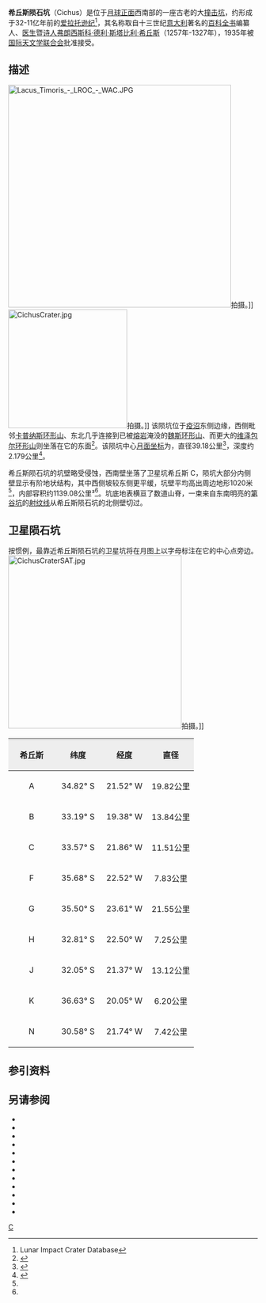 {{lunar crater data|
 name=希丘斯陨石坑|
 image=Cichus crater 4131 h3.jpg|
 caption=[[月球轨道器4号|月球轨道器4号]]拍摄的图像|
 latitude=33.29|
 N_or_S=S|
 longitude=21.18|
 E_or_W=W|
 diameter=39.18公里|
 depth=2.179公里|
 colong=21|
 eponym=[[弗朗西斯科·德利·斯塔比利·希丘斯|弗朗西斯科·德·斯·希丘斯]]}}
'''希丘斯陨石坑'''（Cichus）是位于[[月球正面|月球正面]]西南部的一座古老的大[[撞击坑|撞击坑]]，约形成于32-11亿年前的[[爱拉托逊纪|爱拉托逊纪]]<ref name=LICD>Lunar Impact Crater Database</ref>，其名称取自十三世纪[[意大利|意大利]]著名的[[百科全书|百科全书]]编纂人、[[医生|医生]]暨[[诗人|诗人]][[弗朗西斯科·德利·斯塔比利·希丘斯|弗朗西斯科·德利·斯塔比利·希丘斯]]（1257年-1327年），1935年被[[国际天文学联合会|国际天文学联合会]]批准接受。

==描述==
[[Image:Lacus_Timoris_-_LROC_-_WAC.JPG|450px]]拍摄。]]
[[Image:CichusCrater.jpg|240px]]拍摄。]]
该陨坑位于[[疫沼|疫沼]]东侧边缘，西侧毗邻[[卡普纳斯环形山|卡普纳斯环形山]]、东北几乎连接到已被[[熔岩|熔岩]]淹没的[[魏斯环形山|魏斯环形山]]、而更大的[[维泽包尔环形山|维泽包尔环形山]]则坐落在它的东面<ref>{{Cite web |url=http://planetarynames.wr.usgs.gov/images/Lunar/lac_111_lo.pdf |title=Crater Capuanus on LAC-111 map. |accessdate=2016-10-03 |archive-date=2013-02-20 |archive-url=https://web.archive.org/web/20130220204032/http://planetarynames.wr.usgs.gov/images/Lunar/lac_111_lo.pdf |dead-url=no }}</ref>。该陨坑中心[[月面坐标|月面坐标]]为{{Coord|33.29|S|21.18|W|globe:Moon|nogoogle=1|noosm=1}}，直径39.18公里<ref name="IAU">{{Cite web |url=http://planetarynames.wr.usgs.gov/Feature/1014 |title=Directory of the International Astronomical Union |accessdate=2016-10-03 |archive-date=2017-10-05 |archive-url=https://web.archive.org/web/20171005000458/https://planetarynames.wr.usgs.gov/Feature/1014 |dead-url=no }}</ref>，深度约2.179公里<ref>{{Cite web |url=http://fisherka.csolutionshosting.net/astronote/plan/craterdepth/html/CraterDepthFeatureNameWestfall.html |title=John E. Westfall's Atlas of the Lunar Terminator, Cambridge Univ. Press (2000) |accessdate=2016-10-03 |archive-date=2014-12-18 |archive-url=https://archive.today/20141218234310/http://fisherka.csolutionshosting.net/astronote/plan/craterdepth/html/CraterDepthFeatureNameWestfall.html |dead-url=yes }}</ref>。

希丘斯陨石坑的坑壁略受侵蚀，西南壁坐落了卫星坑希丘斯 C，陨坑大部分内侧壁显示有阶地状结构，其中西侧坡较东侧更平缓，坑壁平均高出周边地形1020米<ref name="LICD"/>，内部容积约1139.08公里³<ref name="LICD"/>。坑底地表横亘了数道山脊，一束来自东南明亮的[[第谷坑|第谷坑]]的[[射纹系统|射纹线]]从希丘斯陨石坑的北侧壁切过。

==卫星陨石坑==
按惯例，最靠近希丘斯陨石坑的卫星坑将在月图上以字母标注在它的中心点旁边。
[[Image:CichusCraterSAT.jpg|350px]]拍摄。]]

{| class="wikitable"
!width="25%" style="background:#eeeeee;" |希丘斯 
!width="25%" style="background:#eeeeee;" |纬度
!width="25%" style="background:#eeeeee;" |经度
!width="25%" style="background:#eeeeee;" |直径
|-
|align="center"|A
|align="center"|34.82° S
|align="center"|21.52° W
|align="center"|19.82公里
|-
|align="center"|B
|align="center"|33.19° S
|align="center"|19.38° W
|align="center"|13.84公里
|-
|align="center"|C
|align="center"|33.57° S
|align="center"|21.86° W
|align="center"|11.51公里
|-
|align="center"|F
|align="center"|35.68° S
|align="center"|22.52° W
|align="center"|7.83公里
|-
|align="center"|G
|align="center"|35.50° S
|align="center"|23.61° W
|align="center"|21.55公里
|-
|align="center"|H
|align="center"|32.81° S
|align="center"|22.50° W
|align="center"|7.25公里
|-
|align="center"|J
|align="center"|32.05° S
|align="center"|21.37° W
|align="center"|13.12公里
|-
|align="center"|K
|align="center"|36.63° S
|align="center"|20.05° W
|align="center"|6.20公里
|-
|align="center"|N
|align="center"|30.58° S
|align="center"|21.74° W
|align="center"|7.42公里
|}{{clear}}
==参引资料==
{{Reflist}}
==另请参阅==
{{refbegin}}
* {{cite book
  | last1 = Andersson
  | first1 = L. E.
  | last2 = Whitaker
  | first2 = E. A.
  | authorlink2 = Ewen Whitaker
  | date = 1982
  | title = [[NASA|NASA]] Catalogue of Lunar Nomenclature
  | publisher = NASA RP-1097
  | ref = harv
  }}
* {{cite web
  | last = Blue
  | first = Jennifer
  | date = July 25, 2007
  | title = Gazetteer of Planetary Nomenclature
  | publisher = [[United_States_Geological_Survey|USGS]]
  | url = http://planetarynames.wr.usgs.gov/
  | accessdate = 2007-08-05
  | ref = harv
  | archive-date = 2018-12-25
  | archive-url = https://web.archive.org/web/20181225170157/https://planetarynames.wr.usgs.gov/
  | dead-url = no
  }}
* {{cite book
  | last1 = Bussey
  | first1 = B.
  | authorlink1 = Ben Bussey
  | last2 = Spudis
  | first2 = P.
  | authorlink2 = Paul Spudis
  | date = 2004
  | title = The Clementine Atlas of the Moon
  | publisher = Cambridge University Press
  | location = New York
  | isbn = 978-0-521-81528-4
  | ref = harv
  }}
* {{cite book
  | last1 = Cocks
  | first1 = Elijah E.
  | last2 = Cocks
  | first2 = Josiah C.
  | date = 1995
  | title = Who's Who on the Moon: A Biographical Dictionary of Lunar Nomenclature
  | url = https://archive.org/details/isbn_9780936389271
  | publisher = Tudor Publishers
  | isbn = 978-0-936389-27-1
  | ref = harv
  }}
* {{cite web
  | last = McDowell
  | first = Jonathan
  | date = July 15, 2007
  | url = http://host.planet4589.org/astro/lunar/
  | title = Lunar Nomenclature
  | publisher = Jonathan's Space Report
  | accessdate = 2007-10-24
  | ref = harv
  | archive-date = 2018-12-25
  | archive-url = https://web.archive.org/web/20181225170156/http://host.planet4589.org/astro/lunar/
  | dead-url = no
  }}
* {{cite journal| last1 = Menzel| first1 = D. H.| last2 = Minnaert| first2 = M.| last3 = Levin| first3 = B.| last4 = Dollfus| first4 = A.| last5 = Bell| first5 = B.| title = Report on Lunar Nomenclature by the Working Group of Commission 17 of the IAU| doi = 10.1007/BF00171763| journal = Space Science Reviews| volume = 12| issue = 2| pages = 136–186| date = 1971| bibcode = 1971SSRv...12..136M| ref = harv}}
* {{cite book
  | first = Patrick
  | last = Moore
  | authorlink = Patrick Moore
  | date = 2001
  | title = On the Moon
  | url = https://archive.org/details/patrickmooreonmo00patr
  | publisher = Sterling Publishing Co.
  | isbn = 978-0-304-35469-6
  | ref = harv
  }}
* {{cite book
  | first = Fred W.
  | last = Price
  | date = 1988
  | title = The Moon Observer's Handbook
  | publisher = Cambridge University Press
  | isbn = 978-0-521-33500-3
  | ref = harv
  }}
* {{cite book
  | last = Rükl
  | first = Antonín
  | authorlink = Antonín Rükl
  | date = 1990
  | title = Atlas of the Moon
  | publisher = Kalmbach Books
  | isbn = 978-0-913135-17-4
  | ref = harv
  }}
* {{cite book
  | last = Webb
  | first = Rev. T. W.
  | authorlink = Thomas William Webb
  | date = 1962
  | title = Celestial Objects for Common Telescopes
  | url = https://archive.org/details/celestialobjects00webb
  | edition = 6th revised
  | publisher = Dover
  | isbn = 978-0-486-20917-3
  | ref = harv
  }}
* {{cite book
  | first = Ewen A.
  | last = Whitaker
  | authorlink = Ewen Whitaker
  | date = 1999
  | title = Mapping and Naming the Moon
  | publisher = Cambridge University Press
  | isbn = 978-0-521-62248-6
  | ref = harv
  }}
* {{cite book
  | first = Peter T.
  | last = Wlasuk
  | date = 2000
  | title = Observing the Moon
  | publisher = Springer
  | isbn = 978-1-85233-193-1
  | ref = harv
 }}
{{refend}}

[[Category:月球环形山|C]]
{{月球環形山 (C-F)}}
